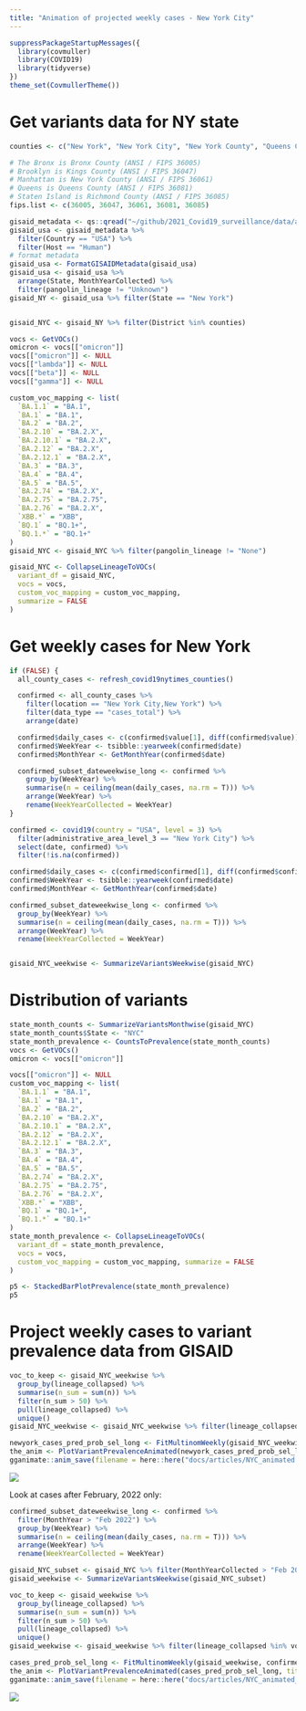 ```yaml
---
title: "Animation of projected weekly cases - New York City"
---
```


```r
suppressPackageStartupMessages({
  library(covmuller)
  library(COVID19)
  library(tidyverse)
})
theme_set(CovmullerTheme())
```

# Get variants data for NY state

```r
counties <- c("New York", "New York City", "New York County", "Queens County", "Bronx County", "Bronx", "Brooklyn", "Manhattan", "Queens", "Richmond County")

# The Bronx is Bronx County (ANSI / FIPS 36005)
# Brooklyn is Kings County (ANSI / FIPS 36047)
# Manhattan is New York County (ANSI / FIPS 36061)
# Queens is Queens County (ANSI / FIPS 36081)
# Staten Island is Richmond County (ANSI / FIPS 36085)
fips.list <- c(36005, 36047, 36061, 36081, 36085)

gisaid_metadata <- qs::qread("~/github/2021_Covid19_surveillance/data/all_metadata/metadata_tsv_2022_11_10.qs")
gisaid_usa <- gisaid_metadata %>%
  filter(Country == "USA") %>%
  filter(Host == "Human")
# format metadata
gisaid_usa <- FormatGISAIDMetadata(gisaid_usa)
gisaid_usa <- gisaid_usa %>%
  arrange(State, MonthYearCollected) %>%
  filter(pangolin_lineage != "Unknown")
gisaid_NY <- gisaid_usa %>% filter(State == "New York")


gisaid_NYC <- gisaid_NY %>% filter(District %in% counties)

vocs <- GetVOCs()
omicron <- vocs[["omicron"]]
vocs[["omicron"]] <- NULL
vocs[["lambda"]] <- NULL
vocs[["beta"]] <- NULL
vocs[["gamma"]] <- NULL

custom_voc_mapping <- list(
  `BA.1.1` = "BA.1",
  `BA.1` = "BA.1",
  `BA.2` = "BA.2",
  `BA.2.10` = "BA.2.X",
  `BA.2.10.1` = "BA.2.X",
  `BA.2.12` = "BA.2.X",
  `BA.2.12.1` = "BA.2.X",
  `BA.3` = "BA.3",
  `BA.4` = "BA.4",
  `BA.5` = "BA.5",
  `BA.2.74` = "BA.2.X",
  `BA.2.75` = "BA.2.75",
  `BA.2.76` = "BA.2.X",
  `XBB.*` = "XBB",
  `BQ.1` = "BQ.1+",
  `BQ.1.*` = "BQ.1+"
)
gisaid_NYC <- gisaid_NYC %>% filter(pangolin_lineage != "None")

gisaid_NYC <- CollapseLineageToVOCs(
  variant_df = gisaid_NYC,
  vocs = vocs,
  custom_voc_mapping = custom_voc_mapping,
  summarize = FALSE
)
```

# Get weekly cases for New York

```r
if (FALSE) {
  all_county_cases <- refresh_covid19nytimes_counties()

  confirmed <- all_county_cases %>%
    filter(location == "New York City,New York") %>%
    filter(data_type == "cases_total") %>%
    arrange(date)

  confirmed$daily_cases <- c(confirmed$value[1], diff(confirmed$value))
  confirmed$WeekYear <- tsibble::yearweek(confirmed$date)
  confirmed$MonthYear <- GetMonthYear(confirmed$date)

  confirmed_subset_dateweekwise_long <- confirmed %>%
    group_by(WeekYear) %>%
    summarise(n = ceiling(mean(daily_cases, na.rm = T))) %>%
    arrange(WeekYear) %>%
    rename(WeekYearCollected = WeekYear)
}

confirmed <- covid19(country = "USA", level = 3) %>%
  filter(administrative_area_level_3 == "New York City") %>%
  select(date, confirmed) %>%
  filter(!is.na(confirmed))

confirmed$daily_cases <- c(confirmed$confirmed[1], diff(confirmed$confirmed))
confirmed$WeekYear <- tsibble::yearweek(confirmed$date)
confirmed$MonthYear <- GetMonthYear(confirmed$date)

confirmed_subset_dateweekwise_long <- confirmed %>%
  group_by(WeekYear) %>%
  summarise(n = ceiling(mean(daily_cases, na.rm = T))) %>%
  arrange(WeekYear) %>%
  rename(WeekYearCollected = WeekYear)


gisaid_NYC_weekwise <- SummarizeVariantsWeekwise(gisaid_NYC)
```

# Distribution of variants


```r
state_month_counts <- SummarizeVariantsMonthwise(gisaid_NYC)
state_month_counts$State <- "NYC"
state_month_prevalence <- CountsToPrevalence(state_month_counts)
vocs <- GetVOCs()
omicron <- vocs[["omicron"]]

vocs[["omicron"]] <- NULL
custom_voc_mapping <- list(
  `BA.1.1` = "BA.1",
  `BA.1` = "BA.1",
  `BA.2` = "BA.2",
  `BA.2.10` = "BA.2.X",
  `BA.2.10.1` = "BA.2.X",
  `BA.2.12` = "BA.2.X",
  `BA.2.12.1` = "BA.2.X",
  `BA.3` = "BA.3",
  `BA.4` = "BA.4",
  `BA.5` = "BA.5",
  `BA.2.74` = "BA.2.X",
  `BA.2.75` = "BA.2.75",
  `BA.2.76` = "BA.2.X",
  `XBB.*` = "XBB",
  `BQ.1` = "BQ.1+",
  `BQ.1.*` = "BQ.1+"
)
state_month_prevalence <- CollapseLineageToVOCs(
  variant_df = state_month_prevalence,
  vocs = vocs,
  custom_voc_mapping = custom_voc_mapping, summarize = FALSE
)

p5 <- StackedBarPlotPrevalence(state_month_prevalence)
p5
```

# Project weekly cases to variant prevalence data from GISAID

```r
voc_to_keep <- gisaid_NYC_weekwise %>%
  group_by(lineage_collapsed) %>%
  summarise(n_sum = sum(n)) %>%
  filter(n_sum > 50) %>%
  pull(lineage_collapsed) %>%
  unique()
gisaid_NYC_weekwise <- gisaid_NYC_weekwise %>% filter(lineage_collapsed %in% voc_to_keep)

newyork_cases_pred_prob_sel_long <- FitMultinomWeekly(gisaid_NYC_weekwise, confirmed_subset_dateweekwise_long)
the_anim <- PlotVariantPrevalenceAnimated(newyork_cases_pred_prob_sel_long, title = "Estimated cases (weekly average) in New York City by variant", caption = "**Source: gisaid.org and covid19nytimes<br>**", date_breaks = "14 days")
gganimate::anim_save(filename = here::here("docs/articles/NYC_animated.gif"), animation = the_anim)
```
![](NYC_animated.gif)


Look at cases after February, 2022 only:

```r
confirmed_subset_dateweekwise_long <- confirmed %>%
  filter(MonthYear > "Feb 2022") %>%
  group_by(WeekYear) %>%
  summarise(n = ceiling(mean(daily_cases, na.rm = T))) %>%
  arrange(WeekYear) %>%
  rename(WeekYearCollected = WeekYear)

gisaid_NYC_subset <- gisaid_NYC %>% filter(MonthYearCollected > "Feb 2022")
gisaid_weekwise <- SummarizeVariantsWeekwise(gisaid_NYC_subset)

voc_to_keep <- gisaid_weekwise %>%
  group_by(lineage_collapsed) %>%
  summarise(n_sum = sum(n)) %>%
  filter(n_sum > 50) %>%
  pull(lineage_collapsed) %>%
  unique()
gisaid_weekwise <- gisaid_weekwise %>% filter(lineage_collapsed %in% voc_to_keep)

cases_pred_prob_sel_long <- FitMultinomWeekly(gisaid_weekwise, confirmed_subset_dateweekwise_long)
the_anim <- PlotVariantPrevalenceAnimated(cases_pred_prob_sel_long, title = "Estimated cases (weekly average) in New York City by variant", caption = "**Source: gisaid.org and covid19nytimes<br>**")
gganimate::anim_save(filename = here::here("docs/articles/NYC_animated_feb2022.gif"), animation = the_anim)
```
![](NYC_animated_feb2022.gif)

